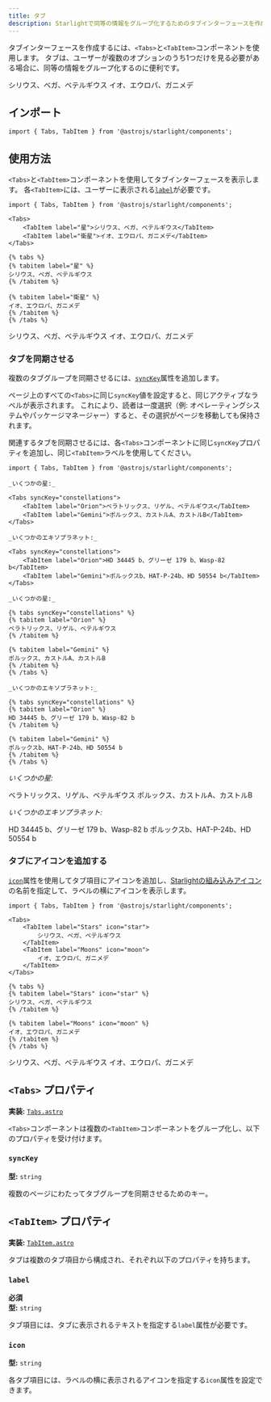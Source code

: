 ```yaml
---
title: タブ
description: Starlightで同等の情報をグループ化するためのタブインターフェースを作成する方法を学びましょう。
---
```



タブインターフェースを作成するには、`<Tabs>`と`<TabItem>`コンポーネントを使用します。
タブは、ユーザーが複数のオプションのうち1つだけを見る必要がある場合に、同等の情報をグループ化するのに便利です。


<Preview>

<Tabs slot="preview">
	<TabItem label="星">シリウス、ベガ、ベテルギウス</TabItem>
	<TabItem label="衛星">イオ、エウロパ、ガニメデ</TabItem>
</Tabs>

</Preview>

## インポート

```tsx
import { Tabs, TabItem } from '@astrojs/starlight/components';
```

## 使用方法

`<Tabs>`と`<TabItem>`コンポーネントを使用してタブインターフェースを表示します。
各`<TabItem>`には、ユーザーに表示される[`label`](#label)が必要です。

<Preview>

```mdx
import { Tabs, TabItem } from '@astrojs/starlight/components';

<Tabs>
	<TabItem label="星">シリウス、ベガ、ベテルギウス</TabItem>
	<TabItem label="衛星">イオ、エウロパ、ガニメデ</TabItem>
</Tabs>
```

<Fragment slot="markdoc">

```markdoc
{% tabs %}
{% tabitem label="星" %}
シリウス、ベガ、ベテルギウス
{% /tabitem %}

{% tabitem label="衛星" %}
イオ、エウロパ、ガニメデ
{% /tabitem %}
{% /tabs %}
```

</Fragment>

<Tabs slot="preview">
	<TabItem label="星">シリウス、ベガ、ベテルギウス</TabItem>
	<TabItem label="衛星">イオ、エウロパ、ガニメデ</TabItem>
</Tabs>

</Preview>

### タブを同期させる

複数のタブグループを同期させるには、[`syncKey`](#synckey)属性を追加します。

ページ上のすべての`<Tabs>`に同じ`syncKey`値を設定すると、同じアクティブなラベルが表示されます。
これにより、読者は一度選択（例: オペレーティングシステムやパッケージマネージャー）すると、その選択がページを移動しても保持されます。

関連するタブを同期させるには、各`<Tabs>`コンポーネントに同じ`syncKey`プロパティを追加し、同じ`<TabItem>`ラベルを使用してください。

<Preview>

```mdx 'syncKey="constellations"'
import { Tabs, TabItem } from '@astrojs/starlight/components';

_いくつかの星:_

<Tabs syncKey="constellations">
	<TabItem label="Orion">ベラトリックス、リゲル、ベテルギウス</TabItem>
	<TabItem label="Gemini">ポルックス、カストルA、カストルB</TabItem>
</Tabs>

_いくつかのエキソプラネット:_

<Tabs syncKey="constellations">
	<TabItem label="Orion">HD 34445 b、グリーゼ 179 b、Wasp-82 b</TabItem>
	<TabItem label="Gemini">ポルックスb、HAT-P-24b、HD 50554 b</TabItem>
</Tabs>
```

<Fragment slot="markdoc">

```markdoc 'syncKey="constellations"'
_いくつかの星:_

{% tabs syncKey="constellations" %}
{% tabitem label="Orion" %}
ベラトリックス、リゲル、ベテルギウス
{% /tabitem %}

{% tabitem label="Gemini" %}
ポルックス、カストルA、カストルB
{% /tabitem %}
{% /tabs %}

_いくつかのエキソプラネット:_

{% tabs syncKey="constellations" %}
{% tabitem label="Orion" %}
HD 34445 b、グリーゼ 179 b、Wasp-82 b
{% /tabitem %}

{% tabitem label="Gemini" %}
ポルックスb、HAT-P-24b、HD 50554 b
{% /tabitem %}
{% /tabs %}
```

</Fragment>

<Fragment slot="preview">

_いくつかの星:_

<Tabs syncKey="constellations">
	<TabItem label="Orion">ベラトリックス、リゲル、ベテルギウス</TabItem>
	<TabItem label="Gemini">ポルックス、カストルA、カストルB</TabItem>
</Tabs>

_いくつかのエキソプラネット:_

<Tabs syncKey="constellations">
	<TabItem label="Orion">HD 34445 b、グリーゼ 179 b、Wasp-82 b</TabItem>
	<TabItem label="Gemini">ポルックスb、HAT-P-24b、HD 50554 b</TabItem>
</Tabs>

</Fragment>

</Preview>

### タブにアイコンを追加する

[`icon`](#icon)属性を使用してタブ項目にアイコンを追加し、[Starlightの組み込みアイコン](/ja/reference/icons/#すべてのアイコン)の名前を指定して、ラベルの横にアイコンを表示します。

<Preview>

```mdx /icon="\w+"/
import { Tabs, TabItem } from '@astrojs/starlight/components';

<Tabs>
	<TabItem label="Stars" icon="star">
		シリウス、ベガ、ベテルギウス
	</TabItem>
	<TabItem label="Moons" icon="moon">
		イオ、エウロパ、ガニメデ
	</TabItem>
</Tabs>
```

<Fragment slot="markdoc">

```markdoc /icon="\w+"/
{% tabs %}
{% tabitem label="Stars" icon="star" %}
シリウス、ベガ、ベテルギウス
{% /tabitem %}

{% tabitem label="Moons" icon="moon" %}
イオ、エウロパ、ガニメデ
{% /tabitem %}
{% /tabs %}
```

</Fragment>

<Tabs slot="preview">
	<TabItem label="Stars" icon="star">
		シリウス、ベガ、ベテルギウス
	</TabItem>
	<TabItem label="Moons" icon="moon">
		イオ、エウロパ、ガニメデ
	</TabItem>
</Tabs>

</Preview>

## `<Tabs>` プロパティ

**実装:** [`Tabs.astro`](https://github.com/withastro/starlight/blob/main/packages/starlight/user-components/Tabs.astro)

`<Tabs>`コンポーネントは複数の`<TabItem>`コンポーネントをグループ化し、以下のプロパティを受け付けます。

### `syncKey`

**型:** `string`

複数のページにわたってタブグループを同期させるためのキー。

## `<TabItem>` プロパティ

**実装:** [`TabItem.astro`](https://github.com/withastro/starlight/blob/main/packages/starlight/user-components/TabItem.astro)

タブは複数のタブ項目から構成され、それぞれ以下のプロパティを持ちます。

### `label`

**必須**  
**型:** `string`

タブ項目には、タブに表示されるテキストを指定する`label`属性が必要です。

### `icon`

**型:** `string`

各タブ項目には、ラベルの横に表示されるアイコンを指定する`icon`属性を設定できます。
